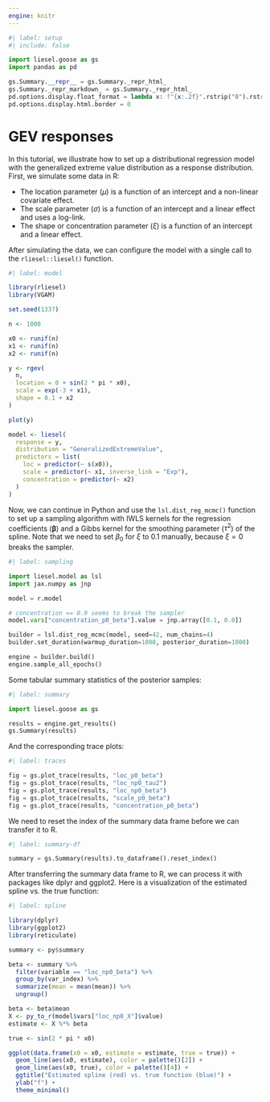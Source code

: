 ```yaml
---
engine: knitr
---
```


```python
#| label: setup
#| include: false

import liesel.goose as gs
import pandas as pd

gs.Summary.__repr__ = gs.Summary._repr_html_
gs.Summary._repr_markdown_ = gs.Summary._repr_html_
pd.options.display.float_format = lambda x: f"{x:.2f}".rstrip("0").rstrip(".")
pd.options.display.html.border = 0
```

# GEV responses

In this tutorial, we illustrate how to set up a distributional regression model with the generalized extreme value distribution as a response distribution. First, we simulate some data in R:

- The location parameter ($\mu$) is a function of an intercept and a non-linear covariate effect.
- The scale parameter ($\sigma$) is a function of an intercept and a linear effect and uses a log-link.
- The shape or concentration parameter ($\xi$) is a function of an intercept and a linear effect.

After simulating the data, we can configure the model with a single call to the `rliesel::liesel()` function.

```r
#| label: model

library(rliesel)
library(VGAM)

set.seed(1337)

n <- 1000

x0 <- runif(n)
x1 <- runif(n)
x2 <- runif(n)

y <- rgev(
  n,
  location = 0 + sin(2 * pi * x0),
  scale = exp(-3 + x1),
  shape = 0.1 + x2
)

plot(y)

model <- liesel(
  response = y,
  distribution = "GeneralizedExtremeValue",
  predictors = list(
    loc = predictor(~ s(x0)),
    scale = predictor(~ x1, inverse_link = "Exp"),
    concentration = predictor(~ x2)
  )
)
```

Now, we can continue in Python and use the `lsl.dist_reg_mcmc()` function to set up a sampling algorithm with IWLS kernels for the regression coefficients ($\boldsymbol{\beta}$) and a Gibbs kernel for the smoothing parameter ($\tau^2$) of the spline. Note that we need to set $\beta_0$ for $\xi$ to 0.1 manually, because $\xi = 0$ breaks the sampler.

```python
#| label: sampling

import liesel.model as lsl
import jax.numpy as jnp

model = r.model

# concentration == 0.0 seems to break the sampler
model.vars["concentration_p0_beta"].value = jnp.array([0.1, 0.0])

builder = lsl.dist_reg_mcmc(model, seed=42, num_chains=4)
builder.set_duration(warmup_duration=1000, posterior_duration=1000)

engine = builder.build()
engine.sample_all_epochs()
```

Some tabular summary statistics of the posterior samples:

```python
#| label: summary

import liesel.goose as gs

results = engine.get_results()
gs.Summary(results)
```

And the corresponding trace plots:

```python
#| label: traces

fig = gs.plot_trace(results, "loc_p0_beta")
fig = gs.plot_trace(results, "loc_np0_tau2")
fig = gs.plot_trace(results, "loc_np0_beta")
fig = gs.plot_trace(results, "scale_p0_beta")
fig = gs.plot_trace(results, "concentration_p0_beta")
```

We need to reset the index of the summary data frame before we can transfer it to R.

```python
#| label: summary-df

summary = gs.Summary(results).to_dataframe().reset_index()
```

After transferring the summary data frame to R, we can process it with packages like dplyr and ggplot2. Here is a visualization of the estimated spline vs. the true function:

```r
#| label: spline

library(dplyr)
library(ggplot2)
library(reticulate)

summary <- py$summary

beta <- summary %>%
  filter(variable == "loc_np0_beta") %>%
  group_by(var_index) %>%
  summarize(mean = mean(mean)) %>%
  ungroup()

beta <- beta$mean
X <- py_to_r(model$vars["loc_np0_X"]$value)
estimate <- X %*% beta

true <- sin(2 * pi * x0)

ggplot(data.frame(x0 = x0, estimate = estimate, true = true)) +
  geom_line(aes(x0, estimate), color = palette()[2]) +
  geom_line(aes(x0, true), color = palette()[4]) +
  ggtitle("Estimated spline (red) vs. true function (blue)") +
  ylab("f") +
  theme_minimal()
```
